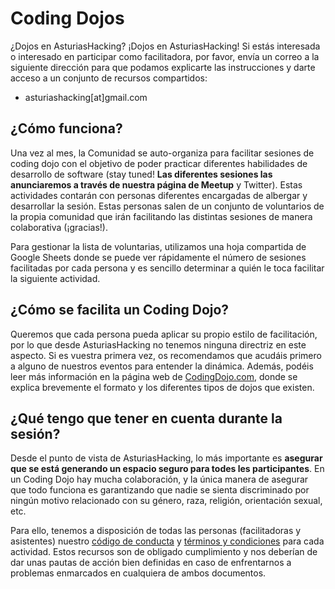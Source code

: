 

# Coding Dojos

¿Dojos en AsturiasHacking? ¡Dojos en AsturiasHacking! Si estás interesada o
interesado en participar como facilitadora, por favor, envía un correo a la
siguiente dirección para que podamos explicarte las instrucciones y darte acceso
a un conjunto de recursos compartidos:

- asturiashacking[at]gmail.com

## ¿Cómo funciona?

Una vez al mes, la Comunidad se auto-organiza para facilitar sesiones de coding
dojo con el objetivo de poder practicar diferentes habilidades de desarrollo de
software (stay tuned! **Las diferentes sesiones las anunciaremos a través de
nuestra página de Meetup** y Twitter). Estas actividades contarán con personas
diferentes encargadas de albergar y desarrollar la sesión. Estas personas salen
de un conjunto de voluntarios de la propia comunidad que irán facilitando las
distintas sesiones de manera colaborativa (¡gracias!).

Para gestionar la lista de voluntarias, utilizamos una hoja compartida de Google
Sheets donde se puede ver rápidamente el número de sesiones facilitadas por cada
persona y es sencillo determinar a quién le toca facilitar la siguiente
actividad.

## ¿Cómo se facilita un Coding Dojo?

Queremos que cada persona pueda aplicar su propio estilo de facilitación, por lo
que desde AsturiasHacking no tenemos ninguna directriz en este aspecto. Si es
vuestra primera vez, os recomendamos que acudáis primero a alguno de nuestros
eventos para entender la dinámica. Además, podéis leer más información en la
página web de [CodingDojo.com](http://codingdojo.org/WhatIsCodingDojo/), donde
se explica brevemente el formato y los diferentes tipos de dojos que existen.

## ¿Qué tengo que tener en cuenta durante la sesión?

Desde el punto de vista de AsturiasHacking, lo más importante es **asegurar que
se está generando un espacio seguro para todes les participantes**. En un Coding
Dojo hay mucha colaboración, y la única manera de asegurar que todo funciona es
garantizando que nadie se sienta discriminado por ningún motivo relacionado con
su género, raza, religión, orientación sexual, etc.

Para ello, tenemos a disposición de todas las personas (facilitadoras y
asistentes) nuestro
[código de conducta](https://github.com/asturiashacking/core/blob/main/coc/CODE_OF_CONDUCT.md)
y
[términos y condiciones](https://github.com/asturiashacking/activities/blob/main/TERMS.md)
para cada actividad. Estos recursos son de obligado cumplimiento y nos deberían
de dar unas pautas de acción bien definidas en caso de enfrentarnos a problemas
enmarcados en cualquiera de ambos documentos.
